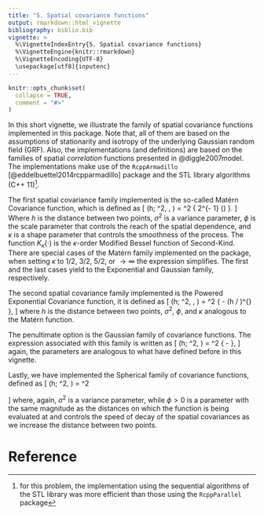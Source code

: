 ```yaml
---
title: "5. Spatial covariance functions"
output: rmarkdown::html_vignette
bibliography: biblio.bib
vignette: >
  %\VignetteIndexEntry{5. Spatial covariance functions}
  %\VignetteEngine{knitr::rmarkdown}
  %\VignetteEncoding{UTF-8}
  \usepackage[utf8]{inputenc}
---
```


```r
knitr::opts_chunk$set(
  collapse = TRUE,
  comment = "#>"
)
```

In this short vignette, we illustrate the family of spatial covariance functions
implemented in this package. Note that, all of them are based on the assumptions
of stationarity and isotropy of the underlying Gaussian random field
(GRF). Also, the implementations (and definitions) are based on the families of
spatial _correlation_ functions presented in @diggle2007model. The
implementations make use of the `RcppArmadillo` [@eddelbuettel2014rcpparmadillo]
package and the STL library algorithms (C++ 11)^[for this problem, the
implementation using the sequential algorithms of the STL library was more
efficient than those using the `RcppParallel` package].

The first spatial covariance family implemented is the so-called Matérn
Covariance function, which is defined as
\[
\mathrm{ C}(h; \sigma^2, \phi, \kappa) = \sigma^2 \frac{(h / \phi)^{\kappa}
K_{\kappa}( h / \phi )} { 2^{\kappa - 1} \Gamma(\kappa) }.
\]
Where $h$ is the distance between two points, $\sigma^2$ is a variance
parameter, $\phi$ is the scale parameter that controls the reach of the spatial
dependence, and $\kappa$ is a shape parameter that controls the smoothness of
the process. The function $K_{\kappa}(\cdot)$ is the $\kappa$-order Modified
Bessel function of Second-Kind. There are special cases of the Matérn family
implemented on the package, when setting $\kappa$ to $1/2$, $3/2$, $5/2$, or
$\to \infty$ the expression simplifies. The first and the last cases yield to
the Exponential and Gaussian family, respectively.

The second spatial covariance family implemented is the Powered Exponential
Covariance function, it is defined as
\[
\mathrm{ C}(h; \sigma^2, \phi, \kappa) = \sigma^2 \exp \{ - (h / \phi)^{\kappa} \},
\]
where $h$ is the distance between two points, $\sigma^2$, $\phi$, and $\kappa$
analogous to the Matérn function.

The penultimate option is the Gaussian family of covariance functions. The
expression associated with this family is written as
\[
\mathrm{ C}(h; \sigma^2, \phi) = \sigma^2 \exp \left\{ - \frac{h ^ 2}{2 \phi ^ 2} \right\},
\]
again, the parameters are analogous to what have defined before in this
vignette.

Lastly, we have implemented the Spherical family of covariance functions,
defined as
\[
\mathrm{ C}(h; \sigma^2, \phi) = 
\sigma^2 
\begin{cases}
1 - \frac{3}{2} (h / \phi) + \frac{1}{2} (h / \phi) ^ 3 & , \,
0 \leq h \leq \phi \\
0 & , \, h > \phi,
\end{cases}
\]
where, again, $\sigma^2$ is a variance parameter, while $\phi > 0$ is a
parameter with the same magnitude as the distances on which the function is
being evaluated at and controls the speed of decay of the spatial covariances as
we increase the distance between two points.

# Reference
